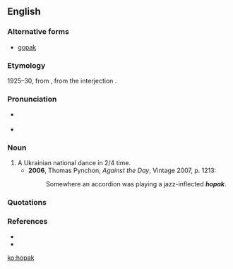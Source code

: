 ==English==

===Alternative forms===
*[[gopak]]

===Etymology===
1925–30, from {{Ukr.}} {{term|гопак||tr=hopák|sc=Cyrl}}, from the interjection {{term|гоп||tr=hop|lang=uk|sc=Cyrl}}.

===Pronunciation===
* {{a|Canada}} {{IPA|/ˈhoːpæk/}}
* {{IPA|/ˈhəʊpæk/}}

===Noun===
{{wikipedia}}
{{en-noun}}

# A Ukrainian national dance in 2/4 time.
#*'''2006''', Thomas Pynchon, ''Against the Day'', Vintage 2007, p. 1213:
#*:Somewhere an accordion was playing a jazz-inflected '''''hopak'''''.

===Quotations===
{{seeCites}}

=== References ===
* {{R:Canadian Oxford 2004}}
* {{R:Dictionary.com 1.1}}

[[ko:hopak]]